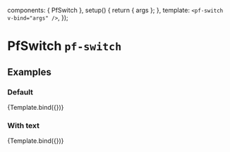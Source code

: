 

  components: { PfSwitch },
  setup() {
    return { args };
  },
  template: `<pf-switch v-bind="args" />`,
});


<Meta title="Components/Switch" component={PfSwitch} />

# PfSwitch `pf-switch`

## Examples

### Default

<Canvas>
  <Story name="Default">
    {Template.bind({})}
  </Story>
</Canvas>

<ArgsTable story="Default" />

### With text

<Canvas>
  <Story name="WithText" args={{
    label: 'Switch ON',
    labelOff: 'Switch OFF',
  }}>
    {Template.bind({})}
  </Story>
</Canvas>
